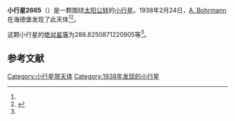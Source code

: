 {{Infobox planet
| bgcolour = #FFFFC0
| name = 2665 Schrutka
| symbol = 
| image = 
| caption = 
| discovery = yes
| discovery_ref = 
| discoverer = [[A._Bohrmann|A. Bohrmann]]
| discovery_site = [[海德堡|海德堡]] 
| discovered = 1938年2月24日
| designations = yes
| mp_name = 
| named_after = 
| alt_names = 1938 DW1/ 1970 WM1 / 1975 FG / 1979 MW / 1980 TW14
| mp_category = [[主带小行星|主带小行星]]
| orbit_ref = <ref name="a">[http://ssd.jpl.nasa.gov/sbdb.cgi?sstr=2665 2665 Schrutka] {{Wayback|url=http://ssd.jpl.nasa.gov/sbdb.cgi?sstr=2665 |date=20200820030410 }}，小行星數據庫瀏覽器（JPL Small-Body Database Browser）－[[美国国家航空航天局|美国国家航空航天局]]喷气推进实验室</ref>
| epoch = 2456400.5 (2013年4月18日更新)
| aphelion = {{convert|2.43899210435962|AU|km|3|abbr=on|lk=out}}
| perihelion = {{convert|2.056205717796764|AU|km|3|abbr=on}}
| semimajor = {{convert|2.247598911078192|AU|km|3|abbr=on}}
| eccentricity = 0.085154514
| period = 1230.769276 [[日|日]]<br />3.37[[儒略年|儒略年]]
| avg_speed = 
| inclination = 4.791152750220693
| asc_node = 275.9730195305079
| mean_anomaly = 
| arg_peri = 288.8250871220905
| satellites = 
| physical_characteristics = yes
| dimensions = 
| mass = 
| density = 
| surface_grav = 
| escape_velocity = 
| sidereal_day = 
| axial_tilt = 
| pole_ecliptic_lat = 
| pole_ecliptic_lon = 
| albedo = 
| temperatures= 
| temp_name1 = 
| mean_temp_1 = 
| max_temp_1 = 
| temp_name2 = 
| max_temp_2 = 
| spectral_type = 
| abs_magnitude = 288.8250871220905
}}

'''小行星2665'''（{{lang-en|2665 Schrutka}}）是一颗围绕[[太阳|太阳]][[公转|公转]]的[[小行星|小行星]]。1938年2月24日，[[A._Bohrmann|A. Bohrmann]]在海德堡发现了此天体<ref name="a" /><ref>{{cite news|title=小行星列表|url=http://cfa-www.harvard.edu/iau/lists/NumberedMPs.txt|accessdate=2013-07-08|newspaper=哈佛大学|archive-date=2008-05-17|archive-url=https://web.archive.org/web/20080517010638/http://cfa-www.harvard.edu/iau/lists/NumberedMPs.txt|dead-url=no}}</ref>。

这颗小行星的[[绝对星等|绝对星等]]为288.8250871220905等<ref name="a" />。

==参考文献==
{{reflist}}
{{Minor Planet Number|[[小行星2664|小行星2664]]|[[小行星2666|小行星2666]]}}

{{小天体}}

[[Category:小行星带天体|Category:小行星带天体]]
[[Category:1938年发现的小行星|Category:1938年发现的小行星]]

{{asteroid-stub}}